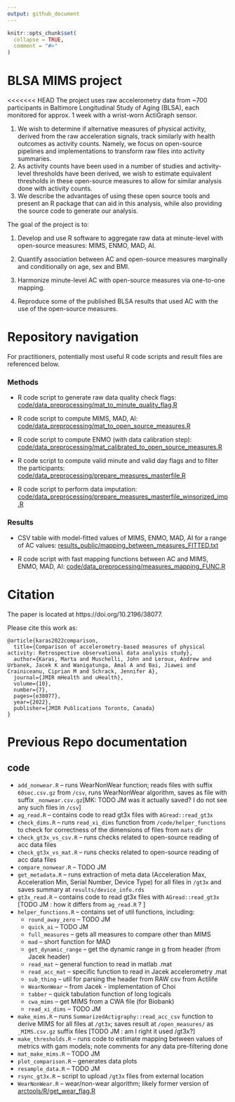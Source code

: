 ```yaml
---
output: github_document
---
```


<!-- README.md is generated from README.Rmd. Please edit that file -->

```r
knitr::opts_chunk$set(
  collapse = TRUE,
  comment = "#>"
)
```

# BLSA MIMS project

<!-- badges: start -->
<!-- badges: end -->

<<<<<<< HEAD
The project uses raw accelerometry data from ~700 participants in Baltimore Longitudinal Study of Aging (BLSA), each monitored for approx. 1 week with a wrist-worn ActiGraph sensor.  


1. We wish to determine if alternative measures of physical activity, derived from the raw acceleration signals, track similarly with health outcomes as activity counts.  Namely, we focus on open-source pipelines and implementations to transform raw files into activity summaries.  
2. As activity counts have been used in a number of studies and activity-level thresholds have been derived, we wish to estimate equivalent thresholds in these open-source measures to allow for similar analysis done with activity counts. 
3. We describe the advantages of using these open source tools and present an R package that can aid in this analysis, while also providing the source code to generate our analysis. 

The goal of the project is to:

1. Develop and use R software to aggregate raw data at minute-level with open-source measures: MIMS, ENMO, MAD, AI.

2. Quantify association between AC and open-source measures marginally and conditionally on age, sex and BMI. 

3. Harmonize minute-level AC with open-source measures via one-to-one mapping.  

4. Reproduce some of the published BLSA results that used AC with the use of the open-source measures. 



# Repository navigation

For practitioners, potentially most useful R code scripts and result files are referenced below. 

### Methods 

- R code script to generate raw data quality check flags: [code/data_preprocessing/mat_to_minute_quality_flag.R](https://github.com/muschellij2/blsa_mims/blob/master/code/data_preprocessing/mat_to_minute_quality_flag.R)

- R code script to compute MIMS, MAD, AI: [code/data_preprocessing/mat_to_open_source_measures.R](https://github.com/muschellij2/blsa_mims/blob/master/code/data_preprocessing/mat_to_open_source_measures.R)

- R code script to compute ENMO (with data calibration step):  [code/data_preprocessing/mat_calibrated_to_open_source_measures.R](https://github.com/muschellij2/blsa_mims/blob/master/code/data_preprocessing/mat_calibrated_to_open_source_measures.R)

- R code script to compute valid minute and valid day flags and to filter the participants: [code/data_preprocessing/prepare_measures_masterfile.R](https://github.com/muschellij2/blsa_mims/blob/master/code/data_preprocessing/prepare_measures_masterfile.R)

- R code script to perform data imputation: [code/data_preprocessing/prepare_measures_masterfile_winsorized_imp.R](https://github.com/muschellij2/blsa_mims/blob/master/code/data_preprocessing/prepare_measures_masterfile_winsorized_imp.R)

### Results 

- CSV table with model-fitted values of MIMS, ENMO, MAD, AI for a range of AC values: [results_public/mapping_between_measures_FITTED.txt](https://raw.githubusercontent.com/muschellij2/blsa_mims/master/results_public/mapping_between_measures_FITTED.txt)

- R code script with fast mapping functions between AC and MIMS, ENMO, MAD, AI: [code/data_preprocessing/measures_mapping_FUNC.R](https://github.com/muschellij2/blsa_mims/blob/master/code/data_preprocessing/measures_mapping_FUNC.R)




# Citation
The paper is located at https://doi.org/10.2196/38077.

Please cite this work as:
```
@article{karas2022comparison,
  title={Comparison of accelerometry-based measures of physical activity: Retrospective observational data analysis study},
  author={Karas, Marta and Muschelli, John and Leroux, Andrew and Urbanek, Jacek K and Wanigatunga, Amal A and Bai, Jiawei and Crainiceanu, Ciprian M and Schrack, Jennifer A},
  journal={JMIR mHealth and uHealth},
  volume={10},
  number={7},
  pages={e38077},
  year={2022},
  publisher={JMIR Publications Toronto, Canada}
}
```


# Previous Repo documentation 

## code

* `add_nonwear.R` -- runs WearNonWear function; reads files with suffix `60sec.csv.gz` from `/csv`, runs WearNonWear algorithm, saves as file with suffix `_nonwear.csv.gz`[MK: TODO JM was it actually saved? I do not see any such files in `/csv`]
* `ag_read.R` -- contains code to read gt3x files with `AGread::read_gt3x` 
* `check_dims.R` -- runs `read_xi_dims` function from  `/code/helper_functions` to check for correctness of the dimensions of files from `mats` dir
* `check_gt3x_vs_csv.R` -- runs checks related to open-source reading of acc data files
* `check_gt3x_vs_mat.R` -- runs checks related to open-source reading of acc data files
* `compare_nonwear.R` -- TODO JM
* `get_metadata.R` -- runs extraction of meta data (Acceleration Max, Acceleration Min, Serial Number, Device Type) for all files in `/gt3x` and saves summary at `results/device_info.rds`
* `gt3x_read.R` -- contains code to read gt3x files with `AGread::read_gt3x` [TODO JM : how it differs from `ag_read.R` ? ]
* `helper_functions.R` -- contains set of util functions, including: 
    * `round_away_zero` -- TODO JM 
    * `quick_ai` -- TODO JM 
    * `full_measures` -- gets all measures to compare other than MIMS
    * `mad` -- short function for MAD
    * `get_dynamic_range` -- get the dynamic range in g from header (from Jacek header)
    * `read_mat` -- general function to read in matlab .mat
    * `read_acc_mat` -- specific function to read in Jacek accelerometry .mat
    * `sub_thing` -- util for parsing the header from RAW csv from Actilife
    * `WearNonWear` -- from Jacek - implementation of Choi
    * `tabber` -- quick tabulation function of long logicals
    * `cwa_mims` -- get MIMS from a CWA file (for Biobank)
    * `read_xi_dims` -- TODO JM 
* `make_mims.R` -- runs `SummarizedActigraphy::read_acc_csv` function to derive MIMS for all files at `/gt3x`; saves result at `/open_measures/` as `_MIMS.csv.gz` suffix files [TODO JM : am I right it used /gt3x?]
* `make_thresholds.R` -- runs code to estimate mapping between values of metrics with gam models; note comments for any data pre-filtering done
* `mat_make_mims.R` -- TODO JM
* `plot_comparison.R` -- generates data plots
* `resample_data.R` -- TODO JM
* `rsync_gt3x.R` -- script to upload `/gt3x` files from external location 
* `WearNonWear.R` -- wear/non-wear algorithm; likely former version of [arctools/R/get_wear_flag.R](https://github.com/martakarass/arctools/blob/master/R/get_wear_flag.R) 
